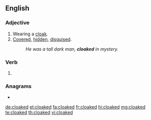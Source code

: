 ==English==

===Adjective===
{{en-adj|-}}

# Wearing a [[cloak]].
# [[covered|Covered]], [[hidden]], [[disguised]].
#: ''He was a tall dark man, '''cloaked''' in mystery.''

===Verb===
{{head|en|verb form}}

# {{en-past of|cloak}}

===Anagrams===
* {{l|en|decloak}}

[[de:cloaked]]
[[et:cloaked]]
[[fa:cloaked]]
[[fr:cloaked]]
[[hi:cloaked]]
[[mg:cloaked]]
[[te:cloaked]]
[[th:cloaked]]
[[vi:cloaked]]
